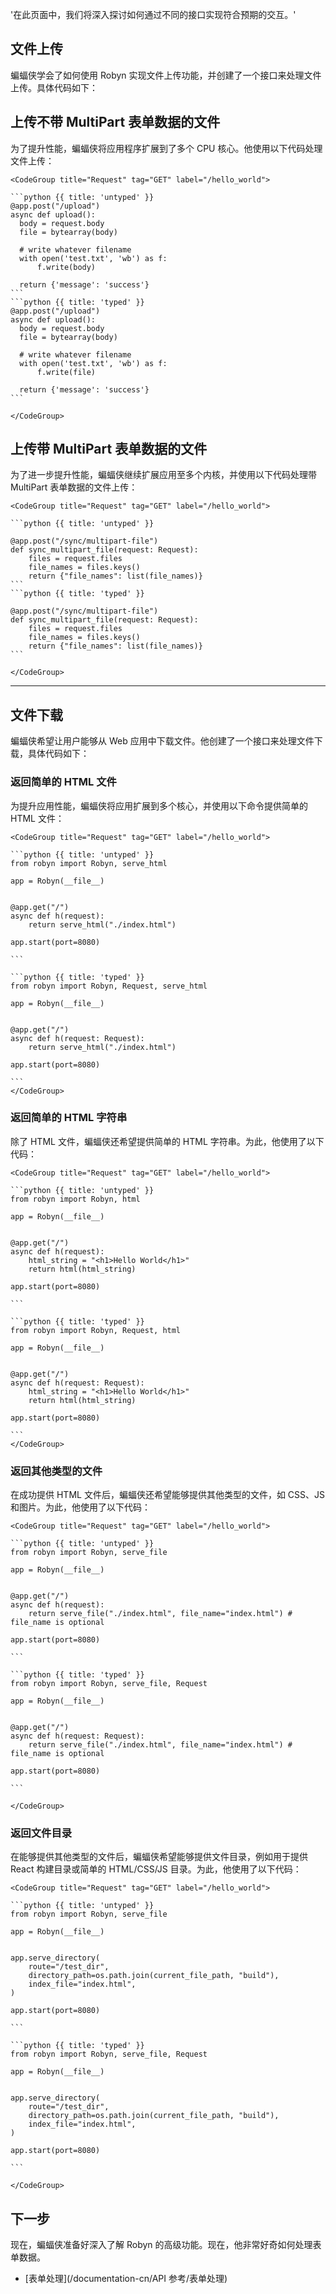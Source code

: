   '在此页面中，我们将深入探讨如何通过不同的接口实现符合预期的交互。'

## 文件上传

蝙蝠侠学会了如何使用 Robyn 实现文件上传功能，并创建了一个接口来处理文件上传。具体代码如下：

## 上传不带 MultiPart 表单数据的文件

<Row>
<Col>
为了提升性能，蝙蝠侠将应用程序扩展到了多个 CPU 核心。他使用以下代码处理文件上传：
</Col>
  <Col sticky>

    <CodeGroup title="Request" tag="GET" label="/hello_world">

    ```python {{ title: 'untyped' }}
    @app.post("/upload")
    async def upload():
      body = request.body
      file = bytearray(body)

      # write whatever filename
      with open('test.txt', 'wb') as f:
          f.write(body)

      return {'message': 'success'}
    ```
    ```python {{ title: 'typed' }}
    @app.post("/upload")
    async def upload():
      body = request.body
      file = bytearray(body)

      # write whatever filename
      with open('test.txt', 'wb') as f:
          f.write(file)

      return {'message': 'success'}
    ```

    </CodeGroup>

  </Col>
</Row>

## 上传带 MultiPart 表单数据的文件

<Row>
<Col>
为了进一步提升性能，蝙蝠侠继续扩展应用至多个内核，并使用以下代码处理带 MultiPart 表单数据的文件上传：
</Col>
  <Col sticky>

    <CodeGroup title="Request" tag="GET" label="/hello_world">

    ```python {{ title: 'untyped' }}

    @app.post("/sync/multipart-file")
    def sync_multipart_file(request: Request):
        files = request.files
        file_names = files.keys()
        return {"file_names": list(file_names)}
    ```
    ```python {{ title: 'typed' }}

    @app.post("/sync/multipart-file")
    def sync_multipart_file(request: Request):
        files = request.files
        file_names = files.keys()
        return {"file_names": list(file_names)}
    ```

    </CodeGroup>

  </Col>
</Row>

---

## 文件下载

蝙蝠侠希望让用户能够从 Web 应用中下载文件。他创建了一个接口来处理文件下载，具体代码如下：

### 返回简单的 HTML 文件

<Row>
<Col>
为提升应用性能，蝙蝠侠将应用扩展到多个核心，并使用以下命令提供简单的 HTML 文件：
</Col>
  <Col sticky>

    <CodeGroup title="Request" tag="GET" label="/hello_world">

    ```python {{ title: 'untyped' }}
    from robyn import Robyn, serve_html

    app = Robyn(__file__)


    @app.get("/")
    async def h(request):
        return serve_html("./index.html")

    app.start(port=8080)

    ```

    ```python {{ title: 'typed' }}
    from robyn import Robyn, Request, serve_html

    app = Robyn(__file__)


    @app.get("/")
    async def h(request: Request):
        return serve_html("./index.html")

    app.start(port=8080)

    ```
    </CodeGroup>

  </Col>
</Row>

### 返回简单的 HTML 字符串

<Row>
<Col>
除了 HTML 文件，蝙蝠侠还希望提供简单的 HTML 字符串。为此，他使用了以下代码：
</Col>
  <Col sticky>

    <CodeGroup title="Request" tag="GET" label="/hello_world">

    ```python {{ title: 'untyped' }}
    from robyn import Robyn, html

    app = Robyn(__file__)


    @app.get("/")
    async def h(request):
        html_string = "<h1>Hello World</h1>"
        return html(html_string)

    app.start(port=8080)

    ```

    ```python {{ title: 'typed' }}
    from robyn import Robyn, Request, html

    app = Robyn(__file__)


    @app.get("/")
    async def h(request: Request):
        html_string = "<h1>Hello World</h1>"
        return html(html_string)

    app.start(port=8080)

    ```
    </CodeGroup>

  </Col>
</Row>

### 返回其他类型的文件

<Row>
<Col>
在成功提供 HTML 文件后，蝙蝠侠还希望能够提供其他类型的文件，如 CSS、JS 和图片。为此，他使用了以下代码：
</Col>
  <Col sticky>

    <CodeGroup title="Request" tag="GET" label="/hello_world">

    ```python {{ title: 'untyped' }}
    from robyn import Robyn, serve_file

    app = Robyn(__file__)


    @app.get("/")
    async def h(request):
        return serve_file("./index.html", file_name="index.html") # file_name is optional

    app.start(port=8080)

    ```

    ```python {{ title: 'typed' }}
    from robyn import Robyn, serve_file, Request

    app = Robyn(__file__)


    @app.get("/")
    async def h(request: Request):
        return serve_file("./index.html", file_name="index.html") # file_name is optional

    app.start(port=8080)

    ```

    </CodeGroup>

  </Col>
</Row>

### 返回文件目录

<Row>
<Col>
在能够提供其他类型的文件后，蝙蝠侠希望能够提供文件目录，例如用于提供 React 构建目录或简单的 HTML/CSS/JS 目录。为此，他使用了以下代码：
</Col>
  <Col sticky>

    <CodeGroup title="Request" tag="GET" label="/hello_world">

    ```python {{ title: 'untyped' }}
    from robyn import Robyn, serve_file

    app = Robyn(__file__)


    app.serve_directory(
        route="/test_dir",
        directory_path=os.path.join(current_file_path, "build"),
        index_file="index.html",
    )

    app.start(port=8080)

    ```

    ```python {{ title: 'typed' }}
    from robyn import Robyn, serve_file, Request

    app = Robyn(__file__)


    app.serve_directory(
        route="/test_dir",
        directory_path=os.path.join(current_file_path, "build"),
        index_file="index.html",
    )

    app.start(port=8080)

    ```

    </CodeGroup>

  </Col>
</Row>

## 下一步

现在，蝙蝠侠准备好深入了解 Robyn 的高级功能。现在，他非常好奇如何处理表单数据。

- [表单处理](/documentation-cn/API 参考/表单处理)
